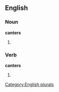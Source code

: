 
==English==

===Noun===
'''canters'''

# {{plural of |[[canter]]}}

===Verb===
'''canters'''

# {{third-person singular of|[[canter]]}}

[[Category:English plurals]]